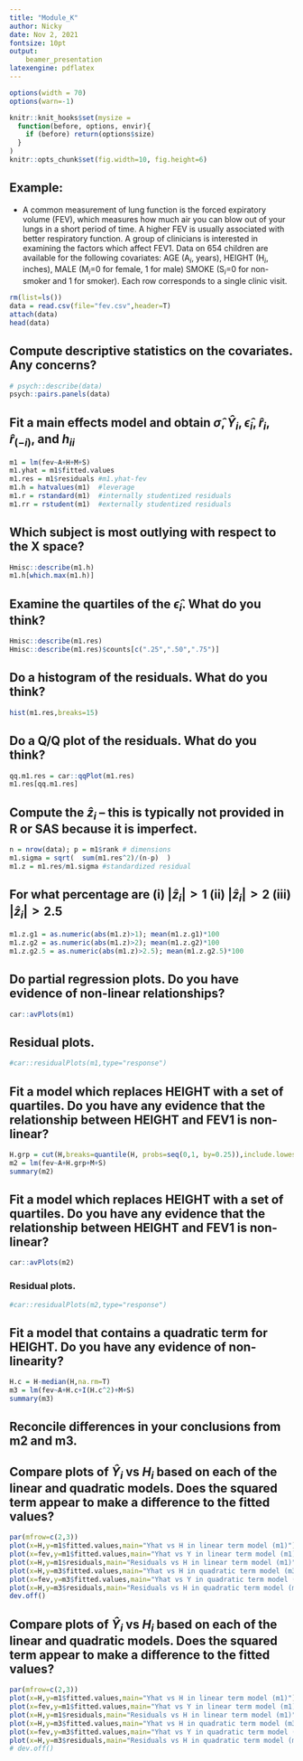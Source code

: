 ```yaml
---
title: "Module_K"
author: Nicky
date: Nov 2, 2021
fontsize: 10pt
output: 
    beamer_presentation
latexengine: pdflatex
---
```

```r
options(width = 70)
options(warn=-1)
```
```r
knitr::knit_hooks$set(mysize = 
  function(before, options, envir){
    if (before) return(options$size)
  }
)
knitr::opts_chunk$set(fig.width=10, fig.height=6) 
```
## Example: 
+ A common measurement of lung function is the forced expiratory volume (FEV), which measures how much air you can blow out of your lungs in a short period of time. A higher FEV is usually associated with better respiratory function. 
A group of clinicians is interested in examining the factors which affect FEV1. Data on 654 children are available for the following covariates: AGE (A$_i$, years), HEIGHT (H$_i$, inches), MALE (M$_i$=0 for female, 1 for male) SMOKE (S$_i$=0 for non-smoker and 1 for smoker). Each row corresponds to a single clinic visit.
```r
rm(list=ls())
data = read.csv(file="fev.csv",header=T)
attach(data)
head(data)
```

## Compute descriptive statistics on the covariates. Any concerns?
```r
# psych::describe(data)
psych::pairs.panels(data)
```

## Fit a main effects model and obtain  $\widehat{\sigma}, \widehat{Y}_i,\widehat{\epsilon}_i,\widehat{r}_i,\widehat{r}_{(-i)}$, and $h_{ii}$
```r
m1 = lm(fev~A+H+M+S)
m1.yhat = m1$fitted.values
m1.res = m1$residuals #m1.yhat-fev
m1.h = hatvalues(m1)  #leverage
m1.r = rstandard(m1)  #internally studentized residuals
m1.rr = rstudent(m1)  #externally studentized residuals
```

## Which subject is most outlying with respect to the X space?
```r
Hmisc::describe(m1.h)
m1.h[which.max(m1.h)]
```

## Examine the quartiles of the $\widehat{\epsilon}_i$. What do you think?
```r
Hmisc::describe(m1.res)
Hmisc::describe(m1.res)$counts[c(".25",".50",".75")]
```


## Do a histogram of the residuals. What do you think?
```r
hist(m1.res,breaks=15)
```

## Do a Q/Q plot of the residuals. What do you think?
```r
qq.m1.res = car::qqPlot(m1.res)
m1.res[qq.m1.res]
```


## Compute the $\widehat{z}_i$ -- this is typically not provided in R or SAS because it is imperfect.
```r
n = nrow(data); p = m1$rank # dimensions
m1.sigma = sqrt(  sum(m1.res^2)/(n-p)  )
m1.z = m1.res/m1.sigma #standardized residual
```

## For what percentage are (i) $|\widehat{z}_i|>1$ (ii) $|\widehat{z}_i|>2$ (iii) $|\widehat{z}_i|>2.5$
```r
m1.z.g1 = as.numeric(abs(m1.z)>1); mean(m1.z.g1)*100
m1.z.g2 = as.numeric(abs(m1.z)>2); mean(m1.z.g2)*100
m1.z.g2.5 = as.numeric(abs(m1.z)>2.5); mean(m1.z.g2.5)*100
```



## Do partial regression plots. Do you have evidence of non-linear relationships?
```r
car::avPlots(m1)
```


## Residual plots.
```r
#car::residualPlots(m1,type="response")
```

## Fit a model which replaces HEIGHT with a set of quartiles. Do you have any evidence that the relationship between HEIGHT and FEV1 is non-linear?
```r
H.grp = cut(H,breaks=quantile(H, probs=seq(0,1, by=0.25)),include.lowest=T)
m2 = lm(fev~A+H.grp+M+S)
summary(m2)
```

## Fit a model which replaces HEIGHT with a set of quartiles. Do you have any evidence that the relationship between HEIGHT and FEV1 is non-linear?
```r
car::avPlots(m2)
```

### Residual plots.
```r
#car::residualPlots(m2,type="response")
```

## Fit a model that contains a quadratic term for HEIGHT. Do you have any evidence of non-linearity?
```r
H.c = H-median(H,na.rm=T)
m3 = lm(fev~A+H.c+I(H.c^2)+M+S)
summary(m3)
```

## Reconcile differences in your conclusions from m2 and m3.

## Compare plots of $\widehat{Y}_i$ vs $H_i$ based on each of the linear and quadratic models. Does the squared term appear to make a difference to the fitted values?
```r
par(mfrow=c(2,3))
plot(x=H,y=m1$fitted.values,main="Yhat vs H in linear term model (m1)")
plot(x=fev,y=m1$fitted.values,main="Yhat vs Y in linear term model (m1)")
plot(x=H,y=m1$residuals,main="Residuals vs H in linear term model (m1)")
plot(x=H,y=m3$fitted.values,main="Yhat vs H in quadratic term model (m3)")
plot(x=fev,y=m3$fitted.values,main="Yhat vs Y in quadratic term model (m3)")
plot(x=H,y=m3$residuals,main="Residuals vs H in quadratic term model (m3)")
dev.off()
```

## Compare plots of $\widehat{Y}_i$ vs $H_i$ based on each of the linear and quadratic models. Does the squared term appear to make a difference to the fitted values?
```r
par(mfrow=c(2,3))
plot(x=H,y=m1$fitted.values,main="Yhat vs H in linear term model (m1)")
plot(x=fev,y=m1$fitted.values,main="Yhat vs Y in linear term model (m1)")
plot(x=H,y=m1$residuals,main="Residuals vs H in linear term model (m1)")
plot(x=H,y=m3$fitted.values,main="Yhat vs H in quadratic term model (m3)")
plot(x=fev,y=m3$fitted.values,main="Yhat vs Y in quadratic term model (m3)")
plot(x=H,y=m3$residuals,main="Residuals vs H in quadratic term model (m3)")
# dev.off()
```
